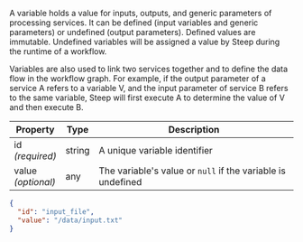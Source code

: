 
A variable holds a value for inputs, outputs, and generic parameters of
processing services. It can be defined (input variables and generic parameters)
or undefined (output parameters). Defined values are immutable. Undefined
variables will be assigned a value by Steep during the runtime of a workflow.

Variables are also used to link two services together and to define the data
flow in the workflow graph. For example, if the output parameter of a service A
refers to a variable V, and the input parameter of service B refers to the same
variable, Steep will first execute A to determine the value of V and then
execute B.

| Property               | Type   | Description
| ---------------------- | ------ | -----------
| id<br/>*(required)*    | string | A unique variable identifier
| value<br/>*(optional)* | any    | The variable's value or `null` if the variable is undefined

<CodeExample title="Example:">

```json code-example
{
  "id": "input_file",
  "value": "/data/input.txt"
}
```

</CodeExample>
